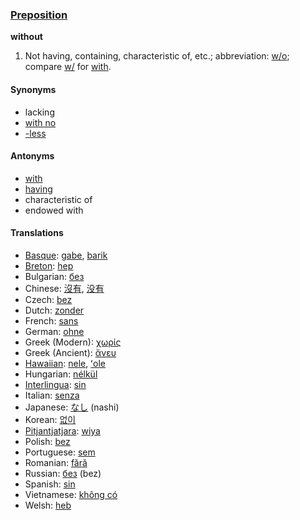 === [[Preposition]] ===
'''without'''
# Not having, containing, characteristic of, etc.; abbreviation: [[w/o]]; compare [[w/]] for [[with]].
==== Synonyms ====
*lacking
*[[with no]]
*[[-less]]
==== Antonyms ====
*[[with]]
*[[having]]
*characteristic of
*endowed with
==== Translations ====
*[[Basque]]: [[gabe]], [[barik]]
*[[Breton]]: [[hep]]
*Bulgarian: [[без]]
*Chinese: [[沒有]], [[没有]]
*Czech: [[bez]]  
*Dutch: [[zonder]]
*French: [[sans]]
*German: [[ohne]]
*Greek (Modern): [[χωρίς]]
*Greek (Ancient): [[ἄνευ]]
*[[Hawaiian]]: [[nele]], [[ʻole]]
*Hungarian: [[nélkül]]
*[[Interlingua]]: [[sin]]
*Italian: [[senza]]
*Japanese: [[なし]] (nashi)
*Korean: [[없이]]
*[[Pitjantjatjara]]: [[wiya]]
*Polish: [[bez]]
*Portuguese: [[sem]]
*Romanian: [[fără]]
*Russian: [[без]] (bez)
*Spanish: [[sin]]
*Vietnamese: [[không có]]
*Welsh: [[heb]]